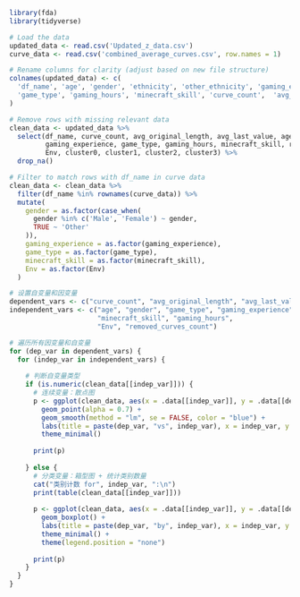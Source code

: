```{r}
library(fda)
library(tidyverse)

# Load the data
updated_data <- read.csv('Updated_z_data.csv')
curve_data <- read.csv('combined_average_curves.csv', row.names = 1)

# Rename columns for clarity (adjust based on new file structure)
colnames(updated_data) <- c(
  'df_name', 'age', 'gender', 'ethnicity', 'other_ethnicity', 'gaming_experience',
  'game_type', 'gaming_hours', 'minecraft_skill', 'curve_count',  'avg_original_length', 'avg_last_value', 'Env',  'removed_curves_count', 'cluster0', 'cluster1', 'cluster2', 'cluster3'
)

# Remove rows with missing relevant data
clean_data <- updated_data %>% 
  select(df_name, curve_count, avg_original_length, avg_last_value, age, gender, 
         gaming_experience, game_type, gaming_hours, minecraft_skill, removed_curves_count, 
         Env, cluster0, cluster1, cluster2, cluster3) %>%
  drop_na()

# Filter to match rows with df_name in curve data
clean_data <- clean_data %>%
  filter(df_name %in% rownames(curve_data)) %>%
  mutate(
    gender = as.factor(case_when(
      gender %in% c('Male', 'Female') ~ gender,
      TRUE ~ 'Other'
    )),
    gaming_experience = as.factor(gaming_experience),
    game_type = as.factor(game_type),
    minecraft_skill = as.factor(minecraft_skill),
    Env = as.factor(Env)
  )

```















```{r}
# 设置自变量和因变量
dependent_vars <- c("curve_count", "avg_original_length", "avg_last_value")
independent_vars <- c("age", "gender", "game_type", "gaming_experience", 
                      "minecraft_skill", "gaming_hours", 
                      "Env", "removed_curves_count")

# 遍历所有因变量和自变量
for (dep_var in dependent_vars) {
  for (indep_var in independent_vars) {
    
    # 判断自变量类型
    if (is.numeric(clean_data[[indep_var]])) {
      # 连续变量：散点图
      p <- ggplot(clean_data, aes(x = .data[[indep_var]], y = .data[[dep_var]])) +
        geom_point(alpha = 0.7) +
        geom_smooth(method = "lm", se = FALSE, color = "blue") +
        labs(title = paste(dep_var, "vs", indep_var), x = indep_var, y = dep_var) +
        theme_minimal()
      
      print(p)
      
    } else {
      # 分类变量：箱型图 + 统计类别数量
      cat("类别计数 for", indep_var, ":\n")
      print(table(clean_data[[indep_var]]))
      
      p <- ggplot(clean_data, aes(x = .data[[indep_var]], y = .data[[dep_var]], fill = .data[[indep_var]])) +
        geom_boxplot() +
        labs(title = paste(dep_var, "by", indep_var), x = indep_var, y = dep_var) +
        theme_minimal() +
        theme(legend.position = "none")
      
      print(p)
    }
  }
}




```





